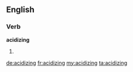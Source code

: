 ==English==

===Verb===
'''acidizing'''

# {{present participle of|[[acidize]]}}

[[de:acidizing]]
[[fr:acidizing]]
[[my:acidizing]]
[[ta:acidizing]]